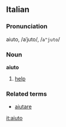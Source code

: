 ==Italian==
===Pronunciation===
aiuto, /aˈjuto/, /<tt>a"juto</tt>/
===Noun===
'''aiuto'''

# [[help]]

===Related terms===
*[[aiutare]]

[[it:aiuto]]
